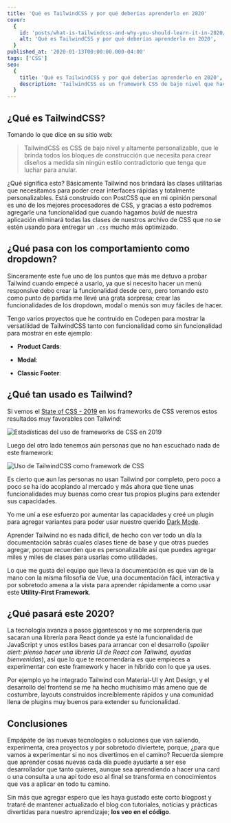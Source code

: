 ```yaml
---
title: 'Qué es TailwindCSS y por qué deberías aprenderlo en 2020'
cover:
  {
    id: 'posts/what-is-tailwindcss-and-why-you-should-learn-it-in-2020/banner',
    alt: 'Qué es TailwindCSS y por qué deberías aprenderlo en 2020',
  }
published_at: '2020-01-13T00:00:00.000-04:00'
tags: ['CSS']
seo:
  {
    title: 'Qué es TailwindCSS y por qué deberías aprenderlo en 2020',
    description: 'TailwindCSS es un framework CSS de bajo nivel que hace que el CSS sea más fácil, rápido y divertido para todos.',
  }
---
```


## ¿Qué es TailwindCSS?

Tomando lo que dice en su sitio web:

> TailwindCSS es CSS de bajo nivel y altamente personalizable, que le brinda todos los bloques de construcción que necesita para crear diseños a medida sin ningún estilo contradictorio que tenga que luchar para anular.

¿Qué significa esto? Básicamente Tailwind nos brindará las clases utilitarias que necesitamos para poder crear interfaces rápidas y totalmente personalizables. Está construido con PostCSS que en mi opinión personal es uno de los mejores procesadores de CSS, y gracias a esto podremos agregarle una funcionalidad que cuando hagamos _build_ de nuestra aplicación eliminará todas las clases de nuestros archivo de CSS que no se estén usando para entregar un `.css` mucho más optimizado.

## ¿Qué pasa con los comportamiento como dropdown?

Sinceramente este fue uno de los puntos que más me detuvo a probar Tailwind cuando empecé a usarlo, ya que si necesito hacer un menú responsive debo crear la funcionalidad desde cero, pero tomando esto como punto de partida me llevé una grata sorpresa; crear las funcionalidades de los dropdown, modal o menús son muy fáciles de hacer.

Tengo varios proyectos que he contruido en Codepen para mostrar la versatilidad de TailwindCSS tanto con funcionalidad como sin funcionalidad para mostrar en este ejemplo:

- **Product Cards**:

<CodePen codePenId="ZEYvVQq" />

- **Modal**:

<CodePen codePenId="oNgLama" />

- **Classic Footer**:

<CodePen codePenId="xxbYREE" />

## ¿Qué tan usado es Tailwind?

Si vemos el [State of CSS - 2019](https://2019.stateofcss.com/technologies/css-frameworks/) en los frameworks de CSS veremos estos resultados muy favorables con Tailwind:

![Estadísticas del uso de frameworks de CSS en 2019](https://res.cloudinary.com/danestves/image/upload/f_auto,q_auto,dpr_2.0/posts/what-is-tailwindcss-and-why-you-should-learn-it-in-2020/image-1)

Luego del otro lado tenemos aún personas que no han escuchado nada de este framework:

![Uso de TailwindCSS como framework de CSS](https://res.cloudinary.com/danestves/image/upload/f_auto,q_auto,dpr_2.0/posts/what-is-tailwindcss-and-why-you-should-learn-it-in-2020/image-2.png)

Es cierto que aun las personas no usan Tailwind por completo, pero poco a poco se ha ido acoplando al mercado y más ahora que tiene unas funcionalidades muy buenas como crear tus propios plugins para extender sus capacidades.

Yo me uní a ese esfuerzo por aumentar las capacidades y creé un plugin para agregar variantes para poder usar nuestro querido [Dark Mode](https://github.com/danestves/tailwindcss-darkmode).

Aprender Tailwind no es nada difícil, de hecho con ver todo un día la documentación sabrás cuales clases tiene de base y que otras puedes agregar, porque recuerden que es personalizable así que puedes agregar miles y miles de clases para usarlas como utilidades.

Lo que me gusta del equipo que lleva la documentación es que van de la mano con la misma filosofía de Vue, una documentación fácil, interactiva y por sobretodo amena a la vista para aprender rápidamente a como usar este **Utility-First Framework**.

## ¿Qué pasará este 2020?

La tecnología avanza a pasos gigantescos y no me sorprendería que sacaran una librería para React donde ya esté la funcionalidad de JavaScript y unos estilos bases para arrancar con el desarrollo (_spoiler alert: pienso hacer una librería UI de React con Tailwind, ayudas bienvenidas_), así que lo que te recomendaría es que empieces a experimentar con este framework y hacer in híbrido con lo que ya uses.

Por ejemplo yo he integrado Tailwind con Material-UI y Ant Design, y el desarrollo del frontend se me ha hecho muchísimo más ameno que de costumbre, layouts construidos increíblemente rápidos y una comunidad llena de plugins muy buenos para extender su funcionalidad.

## Conclusiones

Empápate de las nuevas tecnologías o soluciones que van saliendo, experimenta, crea proyectos y por sobretodo diviertete, porque, ¿para que vamos a experimentar si no nos divertimos en el camino? Recuerda siempre que aprender cosas nuevas cada día puede ayudarte a ser ese desarrollador que tanto quieres, aunque sea aprendiendo a hacer una card o una consulta a una api todo eso al final se transforma en conocimientos que vas a aplicar en todo tu camino.

Sin más que agregar espero que les haya gustado este corto blogpost y trataré de mantener actualizado el blog con tutoriales, noticias y prácticas divertidas para nuestro aprendizaje; **los veo en el código**.
